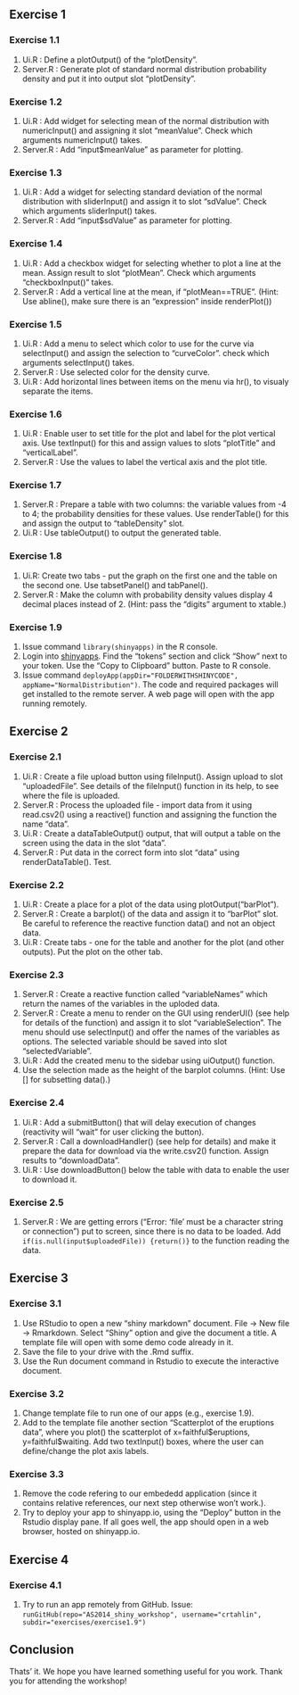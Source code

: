 ## Exercise 1
### Exercise 1.1

1. Ui.R : Define a plotOutput() of the "plotDensity".
2. Server.R : Generate plot of standard normal distribution probability density and put it into output slot "plotDensity".

### Exercise 1.2

1. Ui.R : Add widget for selecting mean of the normal distribution with numericInput() and assigning it slot "meanValue". Check which arguments numericInput() takes.
2. Server.R : Add "input$meanValue" as parameter for plotting.

### Exercise 1.3

1. Ui.R : Add a widget for selecting standard deviation of the normal distribution with sliderInput() and assign it to slot "sdValue". Check which arguments sliderInput() takes.
2. Server.R : Add "input$sdValue" as parameter for plotting.

### Exercise 1.4

1. Ui.R : Add a checkbox widget for selecting whether to plot a line at the mean. Assign result to slot "plotMean". Check which arguments "checkboxInput()" takes.
2. Server.R : Add a vertical line at the mean, if "plotMean==TRUE". (Hint: Use abline(), make sure there is an "expression" inside renderPlot())

### Exercise 1.5

1. Ui.R : Add a menu to select which color to use for the curve via selectInput() and assign the selection to "curveColor". check which arguments selectInput() takes. 
2. Server.R : Use selected color for the density curve. 
3. Ui.R : Add horizontal lines between items on the menu via hr(), to visualy separate the items. 

### Exercise 1.6

1. Ui.R : Enable user to set title for the plot and label for the plot vertical axis. Use textInput() for this and assign values to slots "plotTitle" and "verticalLabel".
2. Server.R : Use the values to label the vertical axis and the plot title. 

### Exercise 1.7

1. Server.R : Prepare a table with two columns: the variable values from -4 to 4; the probability densities for these values. Use renderTable() for this and assign the output to "tableDensity" slot. 
2. Ui.R : Use tableOutput() to output the generated table.

### Exercise 1.8

1. Ui.R: Create two tabs - put the graph on the first one and the table on the second one. Use tabsetPanel() and tabPanel().
2. Server.R : Make the column with probability density values display 4 decimal places instead of 2. (Hint: pass the "digits" argument to xtable.)

### Exercise 1.9

1. Issue command `library(shinyapps)` in the R console.
2. Login into [shinyapps](https://www.shinyapps.io/login). Find the "tokens" section and click "Show" next to your token. Use the "Copy to Clipboard" button. Paste to R console.
3. Issue command `deployApp(appDir="FOLDERWITHSHINYCODE", appName="NormalDistribution")`. The code and required packages will get installed to the remote server. A web page will open with the app running remotely. 

## Exercise 2
### Exercise 2.1

1. Ui.R : Create a file upload button using fileInput(). Assign upload to slot "uploadedFile". See details of the fileInput() function in its help, to see where the file is uploaded. 
2. Server.R : Process the uploaded file - import data from it using read.csv2() using a reactive() function and assigning the function the name "data". 
3. Ui.R : Create a dataTableOutput() output, that will output a table on the screen using the data in the slot "data".
4. Server.R : Put data in the correct form into slot "data" using renderDataTable(). Test.

### Exercise 2.2

1. Ui.R : Create a place for a plot of the data using plotOutput("barPlot").
2. Server.R : Create a barplot() of the data and assign it to "barPlot" slot. Be careful to reference the reactive function data() and not an object data.
3. Ui.R : Create tabs - one for the table and another for the plot (and other outputs). Put the plot on the other tab. 

### Exercise 2.3

1. Server.R : Create a reactive function called "variableNames" which return the names of the variables in the uploded data. 
2. Server.R : Create a menu to render on the GUI using renderUI()  (see help for details of the function) and assign it to slot "variableSelection". The menu should use selectInput() and offer the names of the variables as options. The selected variable should be saved into slot "selectedVariable". 
3. Ui.R : Add the created menu to the sidebar using uiOutput() function. 
4. Use the selection made as the height of the barplot columns. (Hint: Use [] for subsetting data().)

### Exercise 2.4

1. Ui.R : Add a submitButton() that will delay execution of changes (reactivity will "wait" for user clicking the button). 
2. Server.R : Call a downloadHandler() (see help for details) and make it prepare the data for download via the write.csv2() function. Assign results to "downloadData". 
3. Ui.R : Use downloadButton() below the table with data to enable the user to download it.

### Exercise 2.5

1. Server.R : We are getting errors ("Error: 'file' must be a character string or connection") put to screen, since there is no data to be loaded. Add `if(is.null(input$uploadedFile)) {return()}` to the function reading the data.

## Exercise 3

### Exercise 3.1

1. Use RStudio to open a new "shiny markdown" document.  File -> New file -> Rmarkdown. Select "Shiny" option and give the document a title. A template file will open with some demo code already in it. 
2. Save the file to your drive with the .Rmd suffix. 
3. Use the Run document command in Rstudio to execute the interactive document. 

### Exercise 3.2

1. Change template file to run one of our apps (e.g., exercise 1.9). 
2. Add to the template file another section "Scatterplot of the eruptions data", where you plot() the scatterplot of x=faithful\$eruptions, y=faithful\$waiting. Add two textInput() boxes, where the user can define/change the plot axis labels. 

### Exercise 3.3

1. Remove the code refering to our embededd application (since it contains relative references, our next step otherwise won't work.).
2. Try to deploy your app to shinyapp.io, using the "Deploy" button in the Rstudio display pane. If all goes well, the app should open in a web browser, hosted on shinyapp.io.

## Exercise 4

### Exercise 4.1
1. Try to run an app remotely from GitHub. Issue: `runGitHub(repo="AS2014_shiny_workshop", username="crtahlin", subdir="exercises/exercise1.9")`

## Conclusion
Thats' it. We hope you have learned something useful for you work. Thank you for attending the workshop!
